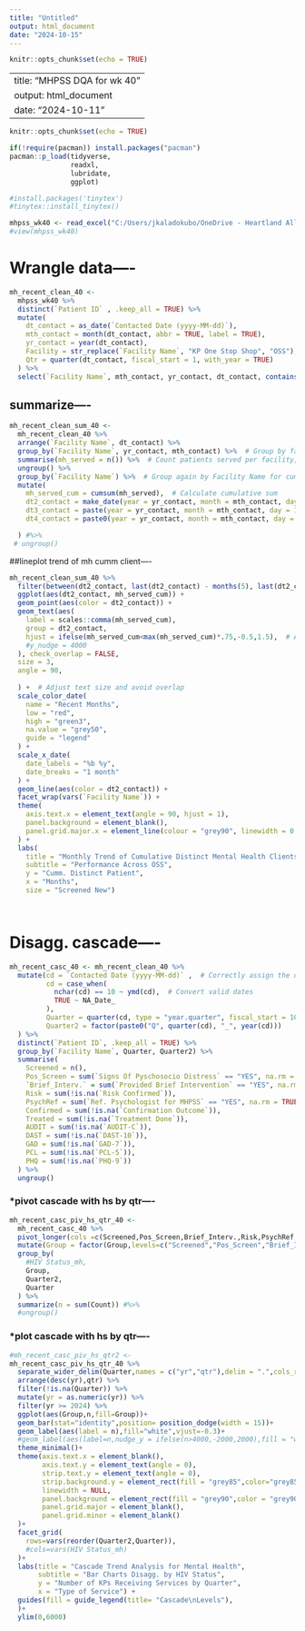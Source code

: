 ```yaml
---
title: "Untitled"
output: html_document
date: "2024-10-15"
---
```


```r
knitr::opts_chunk$set(echo = TRUE)
```

---
title: "MHPSS DQA for wk 40"
output: html_document
date: "2024-10-11"
---

```r
knitr::opts_chunk$set(echo = TRUE)
```

```r
if(!require(pacman)) install.packages("pacman")
pacman::p_load(tidyverse,
               readxl,
               lubridate,
               ggplot)

#install.packages('tinytex')
#tinytex::install_tinytex()

```


```r

mhpss_wk40 <- read_excel("C:/Users/jkaladokubo/OneDrive - Heartland Alliance Limited/KP CARE 1 MHPSS Data wk 40.xlsx")
#view(mhpss_wk40)

```

# Wrangle data----
```r

mh_recent_clean_40 <-
  mhpss_wk40 %>%
  distinct(`Patient ID` , .keep_all = TRUE) %>%
  mutate(
    dt_contact = as_date(`Contacted Date (yyyy-MM-dd)`),
    mth_contact = month(dt_contact, abbr = TRUE, label = TRUE),
    yr_contact = year(dt_contact),
    Facility = str_replace(`Facility Name`, "KP One Stop Shop", "OSS"),
    Qtr = quarter(dt_contact, fiscal_start = 1, with_year = TRUE)
  ) %>%
  select(`Facility Name`, mth_contact, yr_contact, dt_contact, contains("mth_yr"), contains("contact"), everything())

```



## summarize----
```r
mh_recent_clean_sum_40 <- 
  mh_recent_clean_40 %>%
  arrange(`Facility Name`, dt_contact) %>% 
  group_by(`Facility Name`, yr_contact, mth_contact) %>%  # Group by facility, year, and month to ensure all months are processed
  summarise(mh_served = n()) %>%  # Count patients served per facility, per month
  ungroup() %>%
  group_by(`Facility Name`) %>%  # Group again by Facility Name for cumulative sum
  mutate(
    mh_served_cum = cumsum(mh_served),  # Calculate cumulative sum
    dt2_contact = make_date(year = yr_contact, month = mth_contact, day = 1),  # Create new date column for plotting
    dt3_contact = paste(year = yr_contact, month = mth_contact, day = 1,sep = "-"),
    dt4_contact = paste0(year = yr_contact, month = mth_contact, day = 1),

  ) #%>% 
 # ungroup()


```


##lineplot trend of mh cumm client----

```r
mh_recent_clean_sum_40 %>% 
  filter(between(dt2_contact, last(dt2_contact) - months(5), last(dt2_contact))) %>%
  ggplot(aes(dt2_contact, mh_served_cum)) +
  geom_point(aes(color = dt2_contact)) +
  geom_text(aes(
    label = scales::comma(mh_served_cum),
    group = dt2_contact,
    hjust = ifelse(mh_served_cum<max(mh_served_cum)*.75,-0.5,1.5),  # Adjust vertical position
    #y_nudge = 4000
  ), check_overlap = FALSE, 
  size = 3, 
  angle = 90,
  
  ) +  # Adjust text size and avoid overlap
  scale_color_date(
    name = "Recent Months",
    low = "red",
    high = "green3",
    na.value = "grey50",
    guide = "legend"
  ) +  
  scale_x_date(
    date_labels = "%b %y",
    date_breaks = "1 month"
  ) +
  geom_line(aes(color = dt2_contact)) +
  facet_wrap(vars(`Facility Name`)) +
  theme(
    axis.text.x = element_text(angle = 90, hjust = 1),
    panel.background = element_blank(),
    panel.grid.major.x = element_line(colour = "grey90", linewidth = 0.2)
  ) +
  labs(
    title = "Monthly Trend of Cumulative Distinct Mental Health Clients",
    subtitle = "Performance Across OSS",
    y = "Cumm. Distinct Patient",
    x = "Months",
    size = "Screened New")




```

# Disagg. cascade----

```r
mh_recent_casc_40 <- mh_recent_clean_40 %>%
  mutate(cd = `Contacted Date (yyyy-MM-dd)` ,  # Correctly assign the date column
         cd = case_when(
           nchar(cd) == 10 ~ ymd(cd),  # Convert valid dates
           TRUE ~ NA_Date_
         ),
         Quarter = quarter(cd, type = "year.quarter", fiscal_start = 10),
         Quarter2 = factor(paste0("Q", quarter(cd), "_", year(cd)))
  ) %>%
  distinct(`Patient ID`, .keep_all = TRUE) %>%
  group_by(`Facility Name`, Quarter, Quarter2) %>%
  summarise(
    Screened = n(),
    Pos_Screen = sum(`Signs Of Pyschosocio Distress` == "YES", na.rm = TRUE),
    `Brief_Interv.` = sum(`Provided Brief Intervention` == "YES", na.rm = TRUE),
    Risk = sum(!is.na(`Risk Confirmed`)),
    PsychRef = sum(`Ref. Psychologist for MHPSS` == "YES", na.rm = TRUE),
    Confirmed = sum(!is.na(`Confirmation Outcome`)),
    Treated = sum(!is.na(`Treatment Done`)),
    AUDIT = sum(!is.na(`AUDIT-C`)),
    DAST = sum(!is.na(`DAST-10`)),
    GAD = sum(!is.na(`GAD-7`)),
    PCL = sum(!is.na(`PCL-5`)),
    PHQ = sum(!is.na(`PHQ-9`))
  ) %>%
  ungroup()


```


### *pivot cascade with hs by qtr----

```r
mh_recent_casc_piv_hs_qtr_40 <- 
  mh_recent_casc_40 %>% 
  pivot_longer(cols =c(Screened,Pos_Screen,Brief_Interv.,Risk,PsychRef,Confirmed,Treated,AUDIT,DAST,GAD,PCL,PHQ), names_to = "Group" ,values_to = "Count") %>% 
  mutate(Group = factor(Group,levels=c("Screened","Pos_Screen","Brief_Interv.","Risk","PsychRef","Confirmed","Treated","AUDIT","DAST","GAD","PCL","PHQ"))) %>% 
  group_by(
    #HIV Status_mh,
    Group,
    Quarter2,
    Quarter
  ) %>% 
  summarize(n = sum(Count)) #%>% 
  #ungroup()

```


### *plot cascade with hs by qtr----

```r

#mh_recent_casc_piv_hs_qtr2 <- 
mh_recent_casc_piv_hs_qtr_40 %>% 
  separate_wider_delim(Quarter,names = c("yr","qtr"),delim = ".",cols_remove = F,) %>% 
  arrange(desc(yr),qtr) %>% 
  filter(!is.na(Quarter)) %>% 
  mutate(yr = as.numeric(yr)) %>% 
  filter(yr >= 2024) %>%  
  ggplot(aes(Group,n,fill=Group))+
  geom_bar(stat="identity",position= position_dodge(width = 15))+
  geom_label(aes(label = n),fill="white",vjust=-0.3)+
  #geom_label(aes(label=n,nudge_y = ifelse(n>4000,-2000,2000),fill = "white"),size=4)+
  theme_minimal()+
  theme(axis.text.x = element_blank(),
        axis.text.y = element_text(angle = 0),
        strip.text.y = element_text(angle = 0),
        strip.background.y = element_rect(fill = "grey85",color="grey85"),
        linewidth = NULL,
        panel.background = element_rect(fill = "grey90",color = "grey90"),
        panel.grid.major = element_blank(),
        panel.grid.minor = element_blank()
  )+
  facet_grid(
    rows=vars(reorder(Quarter2,Quarter)),
    #cols=vars(HIV Status_mh)
  )+
  labs(title = "Cascade Trend Analysis for Mental Health",
       subtitle = "Bar Charts Disagg. by HIV Status",
       y = "Number of KPs Receiving Services by Quarter",
       x = "Type of Service") +
  guides(fill = guide_legend(title= "Cascade\nLevels"),
  )+
  ylim(0,6000)




```
